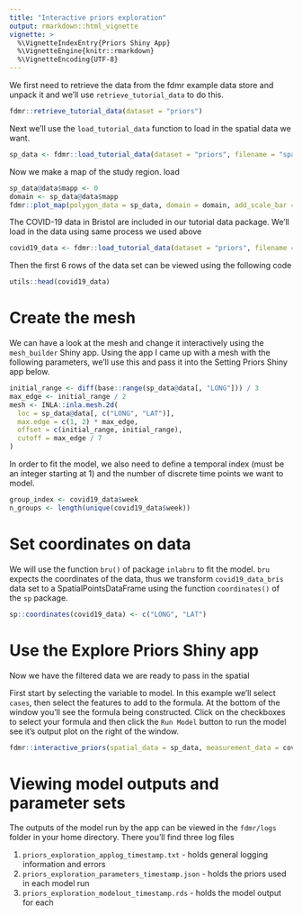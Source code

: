 ```yaml
---
title: "Interactive priors exploration"
output: rmarkdown::html_vignette
vignette: >
  %\VignetteIndexEntry{Priors Shiny App}
  %\VignetteEngine{knitr::rmarkdown}
  %\VignetteEncoding{UTF-8}
---
```


We first need to retrieve the data from the fdmr example data store and unpack it and we'll use `retrieve_tutorial_data` to do this.

```r
fdmr::retrieve_tutorial_data(dataset = "priors")
```

Next we'll use the `load_tutorial_data` function to load in the spatial data we want.

```r
sp_data <- fdmr::load_tutorial_data(dataset = "priors", filename = "spatial_dataBris.rds")
```

Now we make a map of the study region.
load
```r
sp_data@data$mapp <- 0
domain <- sp_data@data$mapp
fdmr::plot_map(polygon_data = sp_data, domain = domain, add_scale_bar = TRUE, polygon_fill_opacity = 0.5, palette = "YlOrRd")
```

The COVID-19 data in Bristol are included in our tutorial data package. We'll load in the data using same process we used above

```r
covid19_data <- fdmr::load_tutorial_data(dataset = "priors", filename = "covid19_dataBris.rds")
```

Then the first 6 rows of the data set can be viewed using the following code

```r
utils::head(covid19_data)
```

# Create the mesh

We can have a look at the mesh and change it interactively using the `mesh_builder` Shiny app. Using the app I came up with a mesh with the following parameters, we'll use this
and pass it into the Setting Priors Shiny app below.

```r
initial_range <- diff(base::range(sp_data@data[, "LONG"])) / 3
max_edge <- initial_range / 2
mesh <- INLA::inla.mesh.2d(
  loc = sp_data@data[, c("LONG", "LAT")],
  max.edge = c(1, 2) * max_edge,
  offset = c(initial_range, initial_range),
  cutoff = max_edge / 7
)
```

In order to fit the model, we also need to define a temporal index (must be an integer starting at 1) and the number of discrete time points we want to model.

```r
group_index <- covid19_data$week
n_groups <- length(unique(covid19_data$week))
```

# Set coordinates on data

We will use the function `bru()` of package `inlabru` to fit the model. `bru` expects the coordinates of the data, thus we transform `covid19_data_bris` data set to a SpatialPointsDataFrame using the function `coordinates()` of the `sp` package.

```r
sp::coordinates(covid19_data) <- c("LONG", "LAT")
```

# Use the Explore Priors Shiny app

Now we have the filtered data we are ready to pass in the spatial 

First start by selecting the variable to model. In this example we'll select `cases`, then select the features to add to the formula. At the bottom of the window you'll see the formula being constructed.
Click on the checkboxes to select your formula and then click the `Run Model` button to run the model see it's output plot on the right of the window.

```r
fdmr::interactive_priors(spatial_data = sp_data, measurement_data = covid19_data, mesh=mesh)
```

# Viewing model outputs and parameter sets

The outputs of the model run by the app can be viewed in the `fdmr/logs` folder in your home directory. There you'll find three log files

1. `priors_exploration_applog_timestamp.txt` - holds general logging information and errors
2. `priors_exploration_parameters_timestamp.json` - holds the priors used in each model run
3. `priors_exploration_modelout_timestamp.rds` - holds the model output for each
